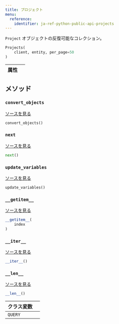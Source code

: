 ---
title: プロジェクト
menu:
  reference:
    identifier: ja-ref-python-public-api-projects
---

<Card title="View the source code" href="https://www.github.com/wandb/wandb/tree/637bddf198525810add5804059001b1b319d6ad1/wandb/apis/public/projects.py#L20-L76" icon="github"/>

`Project` オブジェクトの反復可能なコレクション。

```python
Projects(
    client, entity, per_page=50
)
```

| 属性 |  |
| :--- | :--- |

## メソッド

### `convert_objects`

[ソースを見る](https://www.github.com/wandb/wandb/tree/637bddf198525810add5804059001b1b319d6ad1/wandb/apis/public/projects.py#L69-L73)

```python
convert_objects()
```

### `next`

[ソースを見る](https://www.github.com/wandb/wandb/tree/637bddf198525810add5804059001b1b319d6ad1/wandb/apis/paginator.py#L72-L79)

```python
next()
```

### `update_variables`

[ソースを見る](https://www.github.com/wandb/wandb/tree/637bddf198525810add5804059001b1b319d6ad1/wandb/apis/paginator.py#L52-L53)

```python
update_variables()
```

### `__getitem__`

[ソースを見る](https://www.github.com/wandb/wandb/tree/637bddf198525810add5804059001b1b319d6ad1/wandb/apis/paginator.py#L65-L70)

```python
__getitem__(
    index
)
```

### `__iter__`

[ソースを見る](https://www.github.com/wandb/wandb/tree/637bddf198525810add5804059001b1b319d6ad1/wandb/apis/paginator.py#L26-L28)

```python
__iter__()
```

### `__len__`

[ソースを見る](https://www.github.com/wandb/wandb/tree/637bddf198525810add5804059001b1b319d6ad1/wandb/apis/paginator.py#L30-L35)

```python
__len__()
```

| クラス変数 |  |
| :--- | :--- |
|  `QUERY`<a id="QUERY"></a> |   |